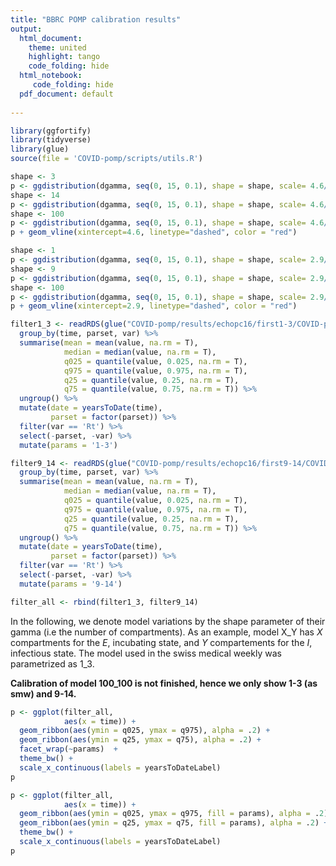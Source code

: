 ```yaml
---
title: "BBRC POMP calibration results"
output:
  html_document:
    theme: united
    highlight: tango
    code_folding: hide
  html_notebook:
     code_folding: hide
  pdf_document: default
  
---
```


```r
library(ggfortify)
library(tidyverse)
library(glue)
source(file = 'COVID-pomp/scripts/utils.R')
```


```r
shape <- 3
p <- ggdistribution(dgamma, seq(0, 15, 0.1), shape = shape, scale= 4.6/shape, c = 'green')
shape <- 14
p <- ggdistribution(dgamma, seq(0, 15, 0.1), shape = shape, scale= 4.6/shape, p = p, c= 'blue')
shape <- 100
p <- ggdistribution(dgamma, seq(0, 15, 0.1), shape = shape, scale= 4.6/shape, p = p, c= 'orange')
p + geom_vline(xintercept=4.6, linetype="dashed", color = "red")
```

```r

shape <- 1
p <- ggdistribution(dgamma, seq(0, 15, 0.1), shape = shape, scale= 2.9/shape, c = 'green')
shape <- 9
p <- ggdistribution(dgamma, seq(0, 15, 0.1), shape = shape, scale= 2.9/shape, p = p, c= 'blue')
shape <- 100
p <- ggdistribution(dgamma, seq(0, 15, 0.1), shape = shape, scale= 2.9/shape, p = p, c= 'orange')
p + geom_vline(xintercept=2.9, linetype="dashed", color = "red")
```

```r
filter1_3 <- readRDS(glue("COVID-pomp/results/echopc16/first1-3/COVID-pomp/results/filtered_COVID_CH_CH_d-deltah_R0_0-I_0-id2o_30_NB_1_3.rds")) %>%   
  group_by(time, parset, var) %>% 
  summarise(mean = mean(value, na.rm = T),
            median = median(value, na.rm = T),
            q025 = quantile(value, 0.025, na.rm = T),
            q975 = quantile(value, 0.975, na.rm = T),
            q25 = quantile(value, 0.25, na.rm = T),
            q75 = quantile(value, 0.75, na.rm = T)) %>%
  ungroup() %>% 
  mutate(date = yearsToDate(time),
         parset = factor(parset)) %>% 
  filter(var == 'Rt') %>%
  select(-parset, -var) %>% 
  mutate(params = '1-3')

filter9_14 <- readRDS(glue("COVID-pomp/results/echopc16/first9-14/COVID-pomp/results/filtered_COVID_CH_CH_d-deltah_R0_0-I_0-id2o_30_NB_9_14.rds")) %>% 
  group_by(time, parset, var) %>% 
  summarise(mean = mean(value, na.rm = T),
            median = median(value, na.rm = T),
            q025 = quantile(value, 0.025, na.rm = T),
            q975 = quantile(value, 0.975, na.rm = T),
            q25 = quantile(value, 0.25, na.rm = T),
            q75 = quantile(value, 0.75, na.rm = T)) %>%
  ungroup() %>% 
  mutate(date = yearsToDate(time),
         parset = factor(parset)) %>% 
  filter(var == 'Rt') %>%
  select(-parset, -var) %>% 
  mutate(params = '9-14')

filter_all <- rbind(filter1_3, filter9_14)
```

In the following, we denote model variations by the shape parameter of their gamma (i.e the number of compartments). As an example, model X_Y has $X$ compartments for the $E$, incubating state, and $Y$ compartements for the $I$, infectious state. The model used in the swiss medical weekly was parametrized as 1_3.

**Calibration of model 100_100 is not finished, hence we only show 1-3 (as smw) and 9-14.**

```r

p <- ggplot(filter_all, 
            aes(x = time)) +
  geom_ribbon(aes(ymin = q025, ymax = q975), alpha = .2) +
  geom_ribbon(aes(ymin = q25, ymax = q75), alpha = .2) +
  facet_wrap(~params)  +
  theme_bw() +
  scale_x_continuous(labels = yearsToDateLabel)
p
```
```r
p <- ggplot(filter_all, 
            aes(x = time)) +
  geom_ribbon(aes(ymin = q025, ymax = q975, fill = params), alpha = .2) +
  geom_ribbon(aes(ymin = q25, ymax = q75, fill = params), alpha = .2) +
  theme_bw() +
  scale_x_continuous(labels = yearsToDateLabel)
p
```

